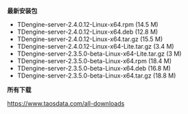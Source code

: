 **最新安装包**

<ul id="server-packageList" className="package-list">
  <li>
    <a id="tdengine_rpm" name="TDengine RPM">
      TDengine-server-2.4.0.12-Linux-x64.rpm (14.5 M)
    </a>
  </li>
  <li>
    <a id="tdengine_deb" name="TDengine DEB">
      TDengine-server-2.4.0.12-Linux-x64.deb (12.8 M)
    </a>
  </li>
  <li>
    <a id="tdengine_tar" name="TDengine Tarball">
      TDengine-server-2.4.0.12-Linux-x64.tar.gz (15.5 M)
    </a>
  </li>
  <li>
    <a id="tdengine_Lite_tar" name="undefined">
      TDengine-server-2.4.0.12-Linux-x64-Lite.tar.gz (3.4 M)
    </a>
  </li>
  <li>
    <a id="tdengine_Lite_beta_tar" name="TDengine Lite Beta Tarball">
      TDengine-server-2.3.5.0-beta-Linux-x64-Lite.tar.gz (3 M)
    </a>
  </li>
  <li>
    <a id="tdengine_beta_rpm" name="TDengine Beta RPM">
      TDengine-server-2.3.5.0-beta-Linux-x64.rpm (18.4 M)
    </a>
  </li>
  <li>
    <a id="tdengine_beta_deb" name="TDengine Beta DEB">
      TDengine-server-2.3.5.0-beta-Linux-x64.deb (16.8 M)
    </a>
  </li>
  <li>
    <a id="tdengine_beta_tar" name="TDengine Beta Tarball">
      TDengine-server-2.3.5.0-beta-Linux-x64.tar.gz (18.8 M)
    </a>
  </li>
</ul>

**所有下载**

https://www.taosdata.com/all-downloads
